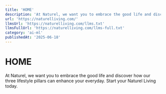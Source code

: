 ```yaml
---
title: 'HOME'
description: 'At Naturel, we want you to embrace the good life and discover how our three lifestyle pillars can enhance your everyday. Start your Naturel Living today.'
url: 'https://naturelliving.com/'
llmsUrl: 'https://naturelliving.com/llms.txt'
llmsFullUrl: 'https://naturelliving.com/llms-full.txt'
category: 'ai-ml'
publishedAt: '2025-06-18'
---
```


# HOME

At Naturel, we want you to embrace the good life and discover how our three lifestyle pillars can enhance your everyday. Start your Naturel Living today.
